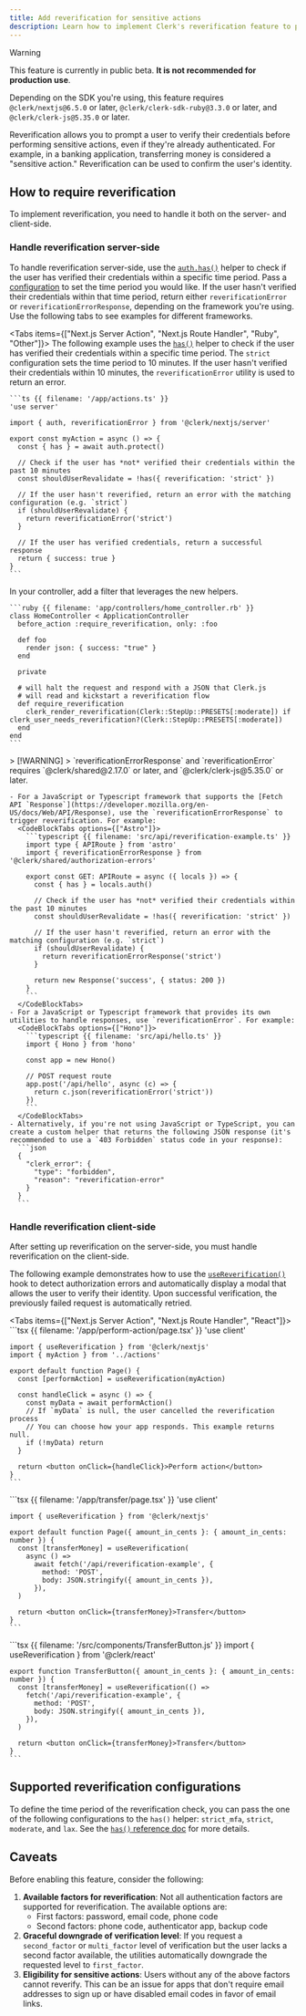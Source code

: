 ```yaml
---
title: Add reverification for sensitive actions
description: Learn how to implement Clerk's reverification feature to protect sensitive actions in your application.
---
```


> [!WARNING]
> This feature is currently in public beta. **It is not recommended for production use**.
>
> Depending on the SDK you're using, this feature requires `@clerk/nextjs@6.5.0` or later, `@clerk/clerk-sdk-ruby@3.3.0` or later, and `@clerk/clerk-js@5.35.0` or later.

Reverification allows you to prompt a user to verify their credentials before performing sensitive actions, even if they're already authenticated. For example, in a banking application, transferring money is considered a "sensitive action." Reverification can be used to confirm the user's identity.

## How to require reverification

To implement reverification, you need to handle it both on the server- and client-side.

### Handle reverification server-side

To handle reverification server-side, use the [`auth.has()`](/docs/references/nextjs/auth-object#has) helper to check if the user has verified their credentials within a specific time period. Pass a [configuration](#supported-verification-configurations) to set the time period you would like. If the user hasn't verified their credentials within that time period, return either `reverificationError` or `reverificationErrorResponse`, depending on the framework you're using. Use the following tabs to see examples for different frameworks.

<Tabs items={["Next.js Server Action", "Next.js Route Handler", "Ruby", "Other"]}>
  <Tab>
    The following example uses the [`has()`](/docs/references/nextjs/auth-object#has) helper to check if the user has verified their credentials within a specific time period. The `strict` configuration sets the time period to 10 minutes. If the user hasn't verified their credentials within 10 minutes, the `reverificationError` utility is used to return an error.

    ```ts {{ filename: '/app/actions.ts' }}
    'use server'

    import { auth, reverificationError } from '@clerk/nextjs/server'

    export const myAction = async () => {
      const { has } = await auth.protect()

      // Check if the user has *not* verified their credentials within the past 10 minutes
      const shouldUserRevalidate = !has({ reverification: 'strict' })

      // If the user hasn't reverified, return an error with the matching configuration (e.g. `strict`)
      if (shouldUserRevalidate) {
        return reverificationError('strict')
      }

      // If the user has verified credentials, return a successful response
      return { success: true }
    }
    ```
  </Tab>

  <Tab>
    <Include src="_partials/reverification-route-handler" />
  </Tab>

  <Tab>
    In your controller, add a filter that leverages the new helpers.

    ```ruby {{ filename: 'app/controllers/home_controller.rb' }}
    class HomeController < ApplicationController
      before_action :require_reverification, only: :foo

      def foo
        render json: { success: "true" }
      end

      private

      # will halt the request and respond with a JSON that Clerk.js
      # will read and kickstart a reverification flow
      def require_reverification
        clerk_render_reverification(Clerk::StepUp::PRESETS[:moderate]) if clerk_user_needs_reverification?(Clerk::StepUp::PRESETS[:moderate])
      end
    end
    ```
  </Tab>

  <Tab>
    > [!WARNING]
    > `reverificationErrorResponse` and `reverificationError` requires `@clerk/shared@2.17.0` or later, and `@clerk/clerk-js@5.35.0` or later.

    - For a JavaScript or Typescript framework that supports the [Fetch API `Response`](https://developer.mozilla.org/en-US/docs/Web/API/Response), use the `reverificationErrorResponse` to trigger reverification. For example:
      <CodeBlockTabs options={["Astro"]}>
        ```typescript {{ filename: 'src/api/reverification-example.ts' }}
        import type { APIRoute } from 'astro'
        import { reverificationErrorResponse } from '@clerk/shared/authorization-errors'

        export const GET: APIRoute = async ({ locals }) => {
          const { has } = locals.auth()

          // Check if the user has *not* verified their credentials within the past 10 minutes
          const shouldUserRevalidate = !has({ reverification: 'strict' })

          // If the user hasn't reverified, return an error with the matching configuration (e.g. `strict`)
          if (shouldUserRevalidate) {
            return reverificationErrorResponse('strict')
          }

          return new Response('success', { status: 200 })
        }
        ```
      </CodeBlockTabs>
    - For a JavaScript or Typescript framework that provides its own utilities to handle responses, use `reverificationError`. For example:
      <CodeBlockTabs options={["Hono"]}>
        ```typescript {{ filename: 'src/api/hello.ts' }}
        import { Hono } from 'hono'

        const app = new Hono()

        // POST request route
        app.post('/api/hello', async (c) => {
          return c.json(reverificationError('strict'))
        })
        ```
      </CodeBlockTabs>
    - Alternatively, if you're not using JavaScript or TypeScript, you can create a custom helper that returns the following JSON response (it's recommended to use a `403 Forbidden` status code in your response):
      ```json
      {
        "clerk_error": {
          "type": "forbidden",
          "reason": "reverification-error"
        }
      }
      ```
  </Tab>
</Tabs>

### Handle reverification client-side

After setting up reverification on the server-side, you must handle reverification on the client-side.

The following example demonstrates how to use the [`useReverification()`](/docs/references/react/use-reverification) hook to detect authorization errors and automatically display a modal that allows the user to verify their identity. Upon successful verification, the previously failed request is automatically retried.

<Tabs items={["Next.js Server Action", "Next.js Route Handler", "React"]}>
  <Tab>
    ```tsx {{ filename: '/app/perform-action/page.tsx' }}
    'use client'

    import { useReverification } from '@clerk/nextjs'
    import { myAction } from '../actions'

    export default function Page() {
      const [performAction] = useReverification(myAction)

      const handleClick = async () => {
        const myData = await performAction()
        // If `myData` is null, the user cancelled the reverification process
        // You can choose how your app responds. This example returns null.
        if (!myData) return
      }

      return <button onClick={handleClick}>Perform action</button>
    }
    ```
  </Tab>

  <Tab>
    ```tsx {{ filename: '/app/transfer/page.tsx' }}
    'use client'

    import { useReverification } from '@clerk/nextjs'

    export default function Page({ amount_in_cents }: { amount_in_cents: number }) {
      const [transferMoney] = useReverification(
        async () =>
          await fetch('/api/reverification-example', {
            method: 'POST',
            body: JSON.stringify({ amount_in_cents }),
          }),
      )

      return <button onClick={transferMoney}>Transfer</button>
    }
    ```
  </Tab>

  <Tab>
    ```tsx {{ filename: '/src/components/TransferButton.js' }}
    import { useReverification } from '@clerk/react'

    export function TransferButton({ amount_in_cents }: { amount_in_cents: number }) {
      const [transferMoney] = useReverification(() =>
        fetch('/api/reverification-example', {
          method: 'POST',
          body: JSON.stringify({ amount_in_cents }),
        }),
      )

      return <button onClick={transferMoney}>Transfer</button>
    }
    ```
  </Tab>
</Tabs>

## Supported reverification configurations

To define the time period of the reverification check, you can pass the one of the following configurations to the `has()` helper: `strict_mfa`, `strict`, `moderate`, and `lax`. See the [`has()` reference doc](/docs/references/nextjs/auth-object#check-authorization-params-with-custom-permissions) for more details.

## Caveats

Before enabling this feature, consider the following:

1. **Available factors for reverification**: Not all authentication factors are supported for reverification. The available options are:
   - First factors: password, email code, phone code
   - Second factors: phone code, authenticator app, backup code
1. **Graceful downgrade of verification level**: If you request a `second_factor` or `multi_factor` level of verification but the user lacks a second factor available, the utilities automatically downgrade the requested level to `first_factor`.
1. **Eligibility for sensitive actions**: Users without any of the above factors cannot reverify. This can be an issue for apps that don't require email addresses to sign up or have disabled email codes in favor of email links.
